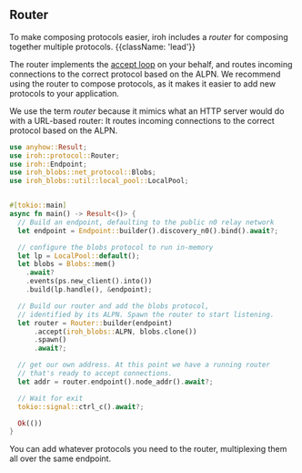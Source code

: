 
## Router

To make composing protocols easier, iroh includes a _router_ for composing together multiple protocols. {{className: 'lead'}}

The router implements the [accept loop](/docs/concepts/protocol#the-accept-loop) on your behalf, and routes incoming connections to the correct protocol based on the ALPN. We recommend using the router to compose protocols, as it makes it easier to add new protocols to your application.

We use the term _router_ because it mimics what an HTTP server would do with a URL-based router: It routes incoming connections to the correct protocol based on the ALPN.

```rust
use anyhow::Result;
use iroh::protocol::Router;
use iroh::Endpoint;
use iroh_blobs::net_protocol::Blobs;
use iroh_blobs::util::local_pool::LocalPool;


#[tokio::main]
async fn main() -> Result<()> {
  // Build an endpoint, defaulting to the public n0 relay network
  let endpoint = Endpoint::builder().discovery_n0().bind().await?;

  // configure the blobs protocol to run in-memory
  let lp = LocalPool::default();
  let blobs = Blobs::mem()
    .await?
    .events(ps.new_client().into())
    .build(lp.handle(), &endpoint);

  // Build our router and add the blobs protocol, 
  // identified by its ALPN. Spawn the router to start listening.
  let router = Router::builder(endpoint)
      .accept(iroh_blobs::ALPN, blobs.clone())
      .spawn()
      .await?;

  // get our own address. At this point we have a running router 
  // that's ready to accept connections.
  let addr = router.endpoint().node_addr().await?;

  // Wait for exit
  tokio::signal::ctrl_c().await?;

  Ok(())
}
```

You can add whatever protocols you need to the router, multiplexing them all over the same endpoint.